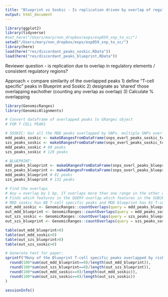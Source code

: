 ```yaml
---
title: "Blueprint vs Soskic - Is replication driven by overlap of regulatory elements?"
output: html_document
---
```


```r

library(ggplot2)
library(tidyverse)
#set_here("/Users/mary/non_dropbox/exps/exp059_snp_to_sc/")
setwd("/Users/mary/non_dropbox/exps/exp059_snp_to_sc/")
library(here)
load(here("res/discordant_peaks_soskic.RData"))
load(here("res/discordant_peaks_blueprint.RData"))

```

Reviewer question - is replication due to overlap in regulatory elements /  consistent regulatory regions?

Approach = compare similarity of the overlapped peaks
1) define "T-cell specific" peaks in Blueprint and Soskic
2) designate as 'shared' those overlapping eachother (counting any overlap as overlap)
3) Calculate % overlapping 

```r

library(GenomicRanges)
library(GenomicAlignments)

# Convert dataframe of overlapped peaks to GRanges object
# FOR T CELL PEAKS

# SOSKIC: Get all the MDD peaks overlapped by SNPs. multiple SNPs overlap one peak so remove duplicates
mdd_peaks_soskic <- makeGRangesFromDataFrame(snps_overl_peaks_soskic_tcell %>% filter(condition=="mdd") %>% select(chr, start, end, condition) %>% arrange(chr, start, end) %>% distinct())
szs_peaks_soskic <- makeGRangesFromDataFrame(snps_overl_peaks_soskic_tcell %>% filter(condition=="szs") %>% select(chr, start, end, condition) %>% arrange(chr, start, end) %>% distinct())
mdd_peaks_soskic # 88 peaks
szs_peaks_soskic # 129 peaks

# BLUEPRINT: 
mdd_peaks_blueprint <- makeGRangesFromDataFrame(snps_overl_peaks_blueprint_tcell %>% filter(condition=="mdd") %>% select(chr, start, end, condition) %>% arrange(chr, start, end) %>% distinct())
szs_peaks_blueprint <- makeGRangesFromDataFrame(snps_overl_peaks_blueprint_tcell %>% filter(condition=="szs") %>% select(chr, start, end, condition) %>% arrange(chr, start, end) %>% distinct())
mdd_peaks_blueprint # 81 peaks
szs_peaks_blueprint # 132 peaks

# Find the overlaps 
# Any = overlap by 1 bp. If overlaps more than one range in the other dataset, will count that as separate.
# Finds which features in the QUERY overlap which features in the SUBJECT.
# MDD soskic has 88 T-cell specific peaks and MDD blueprint has 81 T-cell specific peaks. So this first one below uses soskic as the reference i.e. subject and gives a count for each of the 81 soskic peaks
out_mdd_soskic <- GenomicRanges::countOverlaps(query = mdd_peaks_blueprint, subject = mdd_peaks_soskic, type="any")
out_mdd_blueprint <- GenomicRanges::countOverlaps(query = mdd_peaks_soskic, subject = mdd_peaks_blueprint, type="any")
out_szs_soskic <- GenomicRanges::countOverlaps(query = szs_peaks_blueprint, subject = szs_peaks_soskic, type="any")
out_szs_blueprint <- GenomicRanges::countOverlaps(query = szs_peaks_soskic, subject = szs_peaks_blueprint, type="any")

table(out_mdd_blueprint>0)
table(out_mdd_soskic>0)
table(out_szs_blueprint>0)
table(out_szs_soskic>0)

# Generate text for paper:
sprintf("Many of the Blueprint T-cell specific peaks overlapped by risk SNPs were not overlapped by any of the Soskic dataset T-cell specific peaks overlapped by risk SNPs (%g percent for MDD and %g percent for SZS). Likewise, many of the Soskic T-cell peaks overlapped by risk SNPs were not overlapped by any of the Blueprint T-cell peaks overlapped by risk SNPs (%g percent for MDD and %g percent for SZS). This suggests that the replicable T cell enrichment observed was not driven exclusively by similarities between the specific peaks detected in the different datasets",
  round(100*sum(out_mdd_blueprint==0)/length(out_mdd_blueprint)),
  round(100*sum(out_szs_blueprint==0)/length(out_szs_blueprint)),
  round(100*sum(out_mdd_soskic==0)/length(out_mdd_soskic)),
  round(100*sum(out_szs_soskic==0)/length(out_szs_soskic))
)
```

```r
sessionInfo()
```



